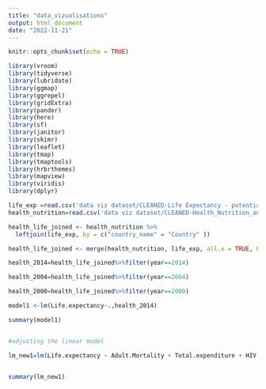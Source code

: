 ```yaml
---
title: "data_vizualisations"
output: html_document
date: "2022-11-21"
---
```


```r
knitr::opts_chunk$set(echo = TRUE)
```

```r
library(vroom)
library(tidyverse)
library(lubridate)
library(ggmap)
library(ggrepel)
library(gridExtra)
library(pander)
library(here)
library(sf)
library(janitor)
library(skimr)
library(leaflet)
library(tmap)
library(tmaptools)
library(hrbrthemes)
library(mapview)
library(viridis)
library(dplyr)
```

```r

life_exp =read.csv('data viz dataset/CLEANED-Life Expectancy - potential factors.csv')
health_nutrition=read.csv('data viz dataset/CLEANED-Health_Nutrition_and_Population 2.csv')

health_life_joined <- health_nutrition %>% 
  leftjoin(life_exp, by = c("country_name" = "Country" ))

health_life_joined <- merge(health_nutrition, life_exp, all.x = TRUE, by.x = c("country_name","year"), by.y = c("Country","Year"))

health_2014=health_life_joined%>%filter(year==2014)

health_2004=health_life_joined%>%filter(year==2004)

health_2000=health_life_joined%>%filter(year==2000)

```

```r
model1 <-lm(Life.expectancy~.,health_2014)

summary(model1)


#adjusting the linear model 

lm_new1=lm(Life.expectancy ~ Adult.Mortality + Total.expenditure + HIV.AIDS + Income.composition.of.resources,lc_2014)
  

summary(lm_new1)


```

